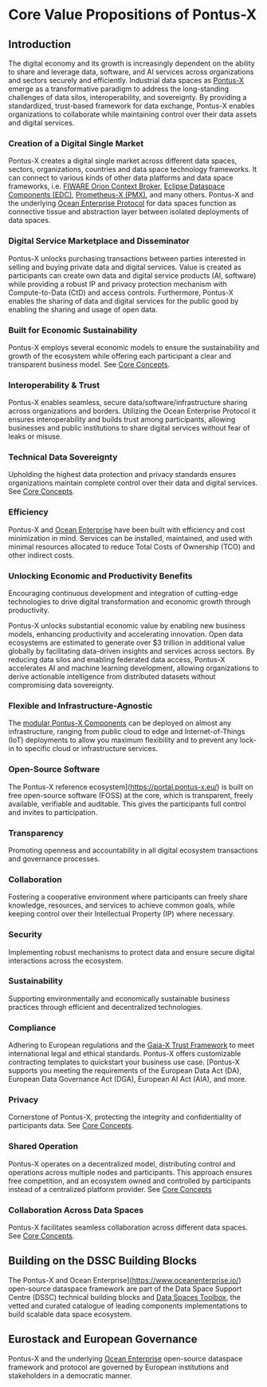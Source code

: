# Core Value Propositions of Pontus-X

## Introduction
The digital economy and its growth is increasingly dependent on the ability to share and leverage data, software, and AI services across organizations and sectors securely and efficiently. Industrial data spaces as [Pontus-X](https://www.pontus-x.eu/) emerge as a transformative paradigm to address the long-standing challenges of data silos, interoperability, and sovereignty. By providing a standardized, trust-based framework for data exchange, Pontus-X enables organizations to collaborate while maintaining control over their data assets and digital services.

### Creation of a Digital Single Market
Pontus-X creates a digital single market across different data spaces, sectors, organizations, countries and data space technology frameworks. It can connect to various kinds of other data platforms and data space frameworks, i.e. [FIWARE Orion Context Broker](https://fiware-orion.readthedocs.io/en/master/), [Eclipse Dataspace Components (EDC)](https://projects.eclipse.org/projects/technology.edc), [Prometheus-X (PMX)](https://prometheus-x.org/), and many others. Pontus-X and the underlying [Ocean Enterprise Protocol](https://www.oceanenterprise.io/) for data spaces function as connective tissue and abstraction layer between isolated deployments of data spaces.

### Digital Service Marketplace and Disseminator

Pontus-X unlocks purchasing transactions between parties interested in selling and buying private data and digital services. Value is created as participants can create own data and digital service products (AI, software) while providing a robust IP and privacy protection mechanism with Compute-to-Data (CtD) and access controls. Furthermore, Pontus-X enables the sharing of data and digital services for the public good by enabling the sharing and usage of open data.

### Built for Economic Sustainability
Pontus-X employs several economic models to ensure the sustainability and growth of the ecosystem while offering each participant a clear and transparent business model. See [Core Concepts](https://docs.pontus-x.eu/docs/getting-started/core-concepts).

### Interoperability & Trust
Pontus-X enables seamless, secure data/software/infrastructure sharing across organizations and borders. Utilizing the Ocean Enterprise Protocol it ensures interoperability and builds trust among participants, allowing businesses and public institutions to share digital services without fear of leaks or misuse.

### Technical Data Sovereignty
Upholding the highest data protection and privacy standards ensures organizations maintain complete control over their data and digital services. See [Core Concepts](https://docs.pontus-x.eu/docs/getting-started/core-concepts).

### Efficiency
Pontus-X and [Ocean Enterprise](https://www.oceanenterprise.io/) have been built with efficiency and cost minimization in mind. Services can be installed, maintained, and used with minimal resources allocated to reduce Total Costs of Ownership (TCO) and other indirect costs.

### Unlocking Economic and Productivity Benefits
Encouraging continuous development and integration of cutting-edge technologies to drive digital transformation and economic growth through productivity.

Pontus-X unlocks substantial economic value by enabling new business models, enhancing productivity and accelerating innovation. Open data ecosystems are estimated to generate over $3 trillion in additional value globally by facilitating data-driven insights and services across sectors. By reducing data silos and enabling federated data access, Pontus-X accelerates AI and machine learning development, allowing organizations to derive actionable intelligence from distributed datasets without compromising data sovereignty.

### Flexible and Infrastructure-Agnostic
The [modular Pontus-X Components](https://docs.pontus-x.eu/docs/technical-architecture/architecture-overview) can be deployed on almost any infrastructure, ranging from public cloud to edge and Internet-of-Things (IoT) deployments to allow you maximum flexibility and to prevent any lock-in to specific cloud or infrastructure services.

### Open-Source Software
The Pontus-X reference ecosystem](https://portal.pontus-x.eu/) is built on free open-source software (FOSS) at the core, which is transparent, freely available, verifiable and auditable. This gives the participants full control and invites to participation.

### Transparency
Promoting openness and accountability in all digital ecosystem transactions and governance processes.

### Collaboration
Fostering a cooperative environment where participants can freely share knowledge, resources, and services to achieve common goals, while keeping control over their Intellectual Property (IP) where necessary.

### Security
Implementing robust mechanisms to protect data and ensure secure digital interactions across the ecosystem.

### Sustainability
Supporting environmentally and economically sustainable business practices through efficient and decentralized technologies.

### Compliance
Adhering to European regulations and the [Gaia-X Trust Framework](https://docs.gaia-x.eu/) to meet international legal and ethical standards. Pontus-X offers customizable contracting templates to quickstart your business use case. [Pontus-X supports you meeting the requirements of the European Data Act (DA), European Data Governance Act (DGA), European AI Act (AIA), and more.

### Privacy
Cornerstone of Pontus-X, protecting the integrity and confidentiality of participants data. See [Core Concepts](https://docs.pontus-x.eu/docs/getting-started/core-concepts).

### Shared Operation
Pontus-X operates on a decentralized model, distributing control and operations across multiple nodes and participants. This approach ensures free competition, and an ecosystem owned and controlled by participants instead of a centralized platform provider. See [Core Concepts](https://docs.pontus-x.eu/docs/getting-started/core-concepts)

### Collaboration Across Data Spaces
Pontus-X facilitates seamless collaboration across different data spaces. See [Core Concepts](https://docs.pontus-x.eu/docs/getting-started/core-concepts).

## Building on the DSSC Building Blocks

The Pontus-X and Ocean Enterprise](https://www.oceanenterprise.io/) open-source dataspace framework are part of the Data Space Support Centre (DSSC) technical building blocks and [Data Spaces Toolbox](https://toolbox.dssc.eu/), the vetted and curated catalogue of leading components implementations to build scalable data space ecosystem.

## Eurostack and European Governance

Pontus-X and the underlying [Ocean Enterprise](https://www.oceanenterprise.io/) open-source dataspace framework and protocol are governed by European institutions and stakeholders in a democratic manner.
